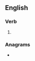 ==English==

===Verb===
{{head|en|verb form}}

# {{en-past of|rehome}}

===Anagrams===
* {{anagrams|en|homered}}